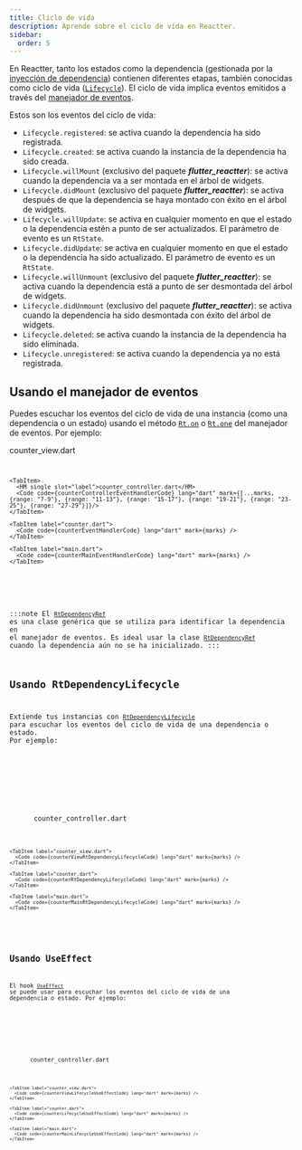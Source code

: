 ```yaml
---
title: Cliclo de vida
description: Aprende sobre el ciclo de vida en Reactter.
sidebar:
  order: 5
---
```








En Reactter, tanto los estados como la dependencia (gestionada por la [inyección de dependencia](/reactter/es/core_concepts/dependency_injection)) contienen diferentes etapas,
también conocidas como ciclo de vida (<HT><a href="https://pub.dev/documentation/reactter/latest/reactter/Lifecycle.html" target="_blank">`Lifecycle`</a></HT>).
El ciclo de vida implica eventos emitidos a través del [manejador de eventos](/reactter/es/core_concepts/event_handler).

Estos son los eventos del ciclo de vida:

- <HE>`Lifecycle.registered`</HE>: se activa cuando la dependencia ha sido registrada.
- <HE>`Lifecycle.created`</HE>: se activa cuando la instancia de la dependencia ha sido creada.
- <HE>`Lifecycle.willMount`</HE> (exclusivo del paquete _**flutter_reactter**_): se activa cuando la dependencia va a ser montada en el árbol de widgets.
- <HE>`Lifecycle.didMount`</HE> (exclusivo del paquete _**flutter_reactter**_): se activa después de que la dependencia se haya montado con éxito en el árbol de widgets.
- <HE>`Lifecycle.willUpdate`</HE>: se activa en cualquier momento en que el estado o la dependencia estén a punto de ser actualizados. El parámetro de evento es un <HT>`RtState`</HT>.
- <HE>`Lifecycle.didUpdate`</HE>: se activa en cualquier momento en que el estado o la dependencia ha sido actualizado. El parámetro de evento es un <HT>`RtState`</HT>.
- <HE>`Lifecycle.willUnmount`</HE> (exclusivo del paquete _**flutter_reactter**_): se activa cuando la dependencia está a punto de ser desmontada del árbol de widgets.
- <HE>`Lifecycle.didUnmount`</HE> (exclusivo del paquete _**flutter_reactter**_): se activa cuando la dependencia ha sido desmontada con éxito del árbol de widgets.
- <HE>`Lifecycle.deleted`</HE>: se activa cuando la instancia de la dependencia ha sido eliminada.
- <HE>`Lifecycle.unregistered`</HE>: se activa cuando la dependencia ya no está registrada.

## Usando el manejador de eventos

Puedes escuchar los eventos del ciclo de vida de una instancia (como una dependencia o un estado) usando el método <HM>[`Rt.on`](/reactter/es/api/methods/event_handler_methods/#rton)</HM> o <HM>[`Rt.one`](/reactter/es/api/methods/event_handler_methods/#rtone)</HM> del manejador de eventos. Por ejemplo:

<TipLifecycleExample />

<CodeTabs>
  <ZappButton path="examples/lifecycle_event_handler"/>

  <Tabs>
    <TabItem>
      <HM single slot="label">counter_view.dart</HM>
      <Code code={counterViewEventHandlerCode} lang="dart" collapse={["34-60"]} mark={[...marks, {range: "11-15"}, {range: "17-21"}, {range: "23-27"}, {range: "29-33"}]} />
    </TabItem>

    <TabItem>
      <HM single slot="label">counter_controller.dart</HM>
      <Code code={counterControllerEventHandlerCode} lang="dart" mark={[...marks, {range: "7-9"}, {range: "11-13"}, {range: "15-17"}, {range: "19-21"}, {range: "23-25"}, {range: "27-29"}]}/>
    </TabItem>

    <TabItem label="counter.dart">
      <Code code={counterEventHandlerCode} lang="dart" mark={marks} />
    </TabItem>

    <TabItem label="main.dart">
      <Code code={counterMainEventHandlerCode} lang="dart" mark={marks} />
    </TabItem>
  </Tabs>
</CodeTabs>

:::note
  El <HT>[`RtDependencyRef`](/reactter/es/api/classes/rt_dependency_ref)</HT> es una clase genérica que se utiliza para identificar la dependencia en el manejador de eventos.
  Es ideal usar la clase <HT>[`RtDependencyRef`](/reactter/es/api/classes/rt_dependency_ref)</HT> cuando la dependencia aún no se ha inicializado.
:::

## Usando RtDependencyLifecycle

Extiende tus instancias con <HT>[`RtDependencyLifecycle`](/reactter/es/api/classes/lifecycle_observer)</HT> para escuchar los eventos del ciclo de vida de una dependencia o estado. Por ejemplo:

<TipLifecycleExample />

<CodeTabs>
  <ZappButton path="examples/lifecycle_observer"/>

  <Tabs>
    <TabItem>
      <HM single slot="label">counter_controller.dart</HM>
      <Code code={counterControllerRtDependencyLifecycleCode} lang="dart" mark={[...marks, {range: "6-8"}, {range: "10-12"}, {range: "14-16"}, {range: "18-20"}, {range: "22-24"}, {range: "26-28"}, {range: "30-32"}]}/>
    </TabItem>

    <TabItem label="counter_view.dart">
      <Code code={counterViewRtDependencyLifecycleCode} lang="dart" mark={marks} />
    </TabItem>

    <TabItem label="counter.dart">
      <Code code={counterRtDependencyLifecycleCode} lang="dart" mark={marks} />
    </TabItem>

    <TabItem label="main.dart">
      <Code code={counterMainRtDependencyLifecycleCode} lang="dart" mark={marks} />
    </TabItem>
  </Tabs>
</CodeTabs>

## Usando UseEffect

El hook <HT>[`UseEffect`](/reactter/es/api/hooks/use_effect)</HT> se puede usar para escuchar los eventos del ciclo de vida de una dependencia o estado. Por ejemplo:

<TipLifecycleExample />

<CodeTabs>
  <ZappButton path="examples/lifecycle_use_effect"/>

  <Tabs>
    <TabItem>
      <HM single slot="label">counter_controller.dart</HM>
      <Code code={counterControllerLifecycleUseEffectCode} lang="dart" mark={[...marks, {range: "7-13"}, {range: "15-19"}]}/>
    </TabItem>

    <TabItem label="counter_view.dart">
      <Code code={counterViewLifecycleUseEffectCode} lang="dart" mark={marks} />
    </TabItem>

    <TabItem label="counter.dart">
      <Code code={counterLifecycleUseEffectCode} lang="dart" mark={marks} />
    </TabItem>

    <TabItem label="main.dart">
      <Code code={counterMainLifecycleUseEffectCode} lang="dart" mark={marks} />
    </TabItem>
  </Tabs>
</CodeTabs>
